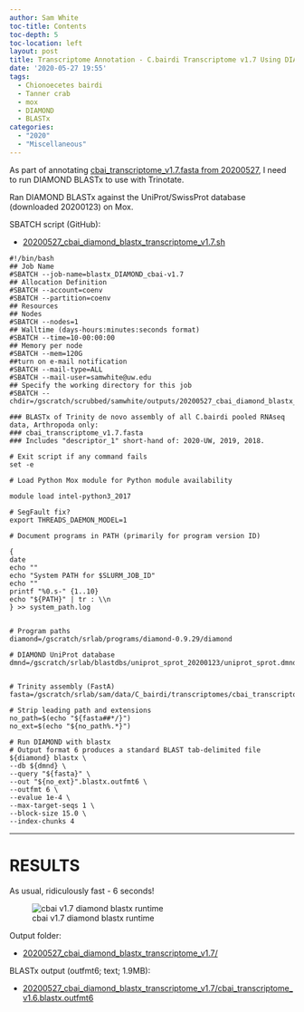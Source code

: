 ```yaml
---
author: Sam White
toc-title: Contents
toc-depth: 5
toc-location: left
layout: post
title: Transcriptome Annotation - C.bairdi Transcriptome v1.7 Using DIAMOND BLASTx on Mox
date: '2020-05-27 19:55'
tags:
  - Chionoecetes bairdi
  - Tanner crab
  - mox
  - DIAMOND
  - BLASTx
categories:
  - "2020"
  - "Miscellaneous"
---
```

As part of annotating [cbai_transcriptome_v1.7.fasta from 20200527](https://robertslab.github.io/sams-notebook/posts/2020/2020-05-27-Transcriptome-Assembly---C.bairdi-All-Pooled-Arthropoda-only-RNAseq-Data-with-Trinity-on-Mox/), I need to run DIAMOND BLASTx to use with Trinotate.

Ran DIAMOND BLASTx against the UniProt/SwissProt database (downloaded 20200123) on Mox.

SBATCH script (GitHub):

- [20200527_cbai_diamond_blastx_transcriptome_v1.7.sh](https://github.com/RobertsLab/sams-notebook/blob/master/sbatch_scripts/20200527_cbai_diamond_blastx_transcriptome_v1.7.sh)

```shell
#!/bin/bash
## Job Name
#SBATCH --job-name=blastx_DIAMOND_cbai-v1.7
## Allocation Definition
#SBATCH --account=coenv
#SBATCH --partition=coenv
## Resources
## Nodes
#SBATCH --nodes=1
## Walltime (days-hours:minutes:seconds format)
#SBATCH --time=10-00:00:00
## Memory per node
#SBATCH --mem=120G
##turn on e-mail notification
#SBATCH --mail-type=ALL
#SBATCH --mail-user=samwhite@uw.edu
## Specify the working directory for this job
#SBATCH --chdir=/gscratch/scrubbed/samwhite/outputs/20200527_cbai_diamond_blastx_transcriptome_v1.7

### BLASTx of Trinity de novo assembly of all C.bairdi pooled RNAseq data, Arthropoda only:
### cbai_transcriptome_v1.7.fasta
### Includes "descriptor_1" short-hand of: 2020-UW, 2019, 2018.

# Exit script if any command fails
set -e

# Load Python Mox module for Python module availability

module load intel-python3_2017

# SegFault fix?
export THREADS_DAEMON_MODEL=1

# Document programs in PATH (primarily for program version ID)

{
date
echo ""
echo "System PATH for $SLURM_JOB_ID"
echo ""
printf "%0.s-" {1..10}
echo "${PATH}" | tr : \\n
} >> system_path.log


# Program paths
diamond=/gscratch/srlab/programs/diamond-0.9.29/diamond

# DIAMOND UniProt database
dmnd=/gscratch/srlab/blastdbs/uniprot_sprot_20200123/uniprot_sprot.dmnd


# Trinity assembly (FastA)
fasta=/gscratch/srlab/sam/data/C_bairdi/transcriptomes/cbai_transcriptome_v1.7.fasta

# Strip leading path and extensions
no_path=$(echo "${fasta##*/}")
no_ext=$(echo "${no_path%.*}")

# Run DIAMOND with blastx
# Output format 6 produces a standard BLAST tab-delimited file
${diamond} blastx \
--db ${dmnd} \
--query "${fasta}" \
--out "${no_ext}".blastx.outfmt6 \
--outfmt 6 \
--evalue 1e-4 \
--max-target-seqs 1 \
--block-size 15.0 \
--index-chunks 4
```


---

# RESULTS

As usual, ridiculously fast - 6 seconds!

![cbai v1.7 diamond blastx runtime](https://github.com/RobertsLab/sams-notebook/blob/master/images/screencaps/20200527_cbai_diamond_blastx_transcriptome_v1.7_runtime.png?raw=true)

Output folder:

- [20200527_cbai_diamond_blastx_transcriptome_v1.7/](https://gannet.fish.washington.edu/Atumefaciens/20200527_cbai_diamond_blastx_transcriptome_v1.7/)

BLASTx output (outfmt6; text; 1.9MB):

- [20200527_cbai_diamond_blastx_transcriptome_v1.7/cbai_transcriptome_v1.6.blastx.outfmt6](https://gannet.fish.washington.edu/Atumefaciens/20200527_cbai_diamond_blastx_transcriptome_v1.7/cbai_transcriptome_v1.7.blastx.outfmt6)
